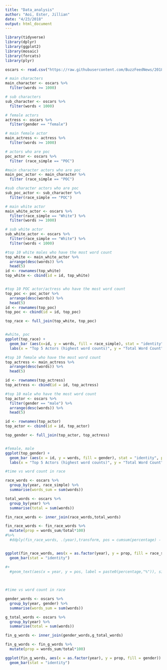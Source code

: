 ```yaml
---
title: "Data_analysis"
author: "Aoi, Ester, Jillian"
date: "4/23/2018"
output: html_document
---
```



```r
library(tidyverse)
library(dplyr)
library(ggplot2)
library(mosaic)
library(forcats)
library(plyr)
```


```r
oscars <- read.csv("https://raw.githubusercontent.com/BuzzFeedNews/2018-03-oscars-script-diversity-analysis/master/data/actor-metrics.csv")
```

```r
# main characters
main_character <- oscars %>%
  filter(words >= 1000)

# sub characters
sub_character <- oscars %>%
  filter(words < 1000)

# female actors
actress <- oscars %>%
  filter(gender == "female")

# main female actor 
main_actress <- actress %>%
  filter(words >= 1000)

# actors who are poc
poc_actor <- oscars %>%
  filter (race_simple == "POC")

#main character actors who are poc 
main_poc_actor <- main_character %>%
  filter (race_simple == "POC") 

#sub character actors who are poc 
sub_poc_actor <- sub_character %>%
  filter(race_simple == "POC")

# main white actor 
main_white_actor <- oscars %>% 
  filter(race_simple == "White") %>%
  filter(words >= 1000)

# sub white actor 
sub_white_actor <- oscars %>%  
  filter(race_simple == "White") %>%
  filter(words < 1000)
```

```r
#top 10 white males who have the most word count
top_white <- main_white_actor %>%
  arrange(desc(words)) %>%
  head(5)
id <- rownames(top_white)
top_white <- cbind(id = id, top_white)


#top 10 POC actor/actress who have the most word count
top_poc <- poc_actor %>%
  arrange(desc(words)) %>%
  head(5)
id <- rownames(top_poc)
top_poc <- cbind(id = id, top_poc)

top_race <- full_join(top_white, top_poc)


#white, poc 
ggplot(top_race) + 
  geom_bar (aes(x=id, y = words, fill = race_simple), stat = "identity", position = "dodge") +
  labs(x = "Top 5 Actors (highest word counts)", y = "Total Word Count", title = "POC vs White Actor Word Counts", fill = "Actor Race")
```

```r
#top 10 female who have the most word count
top_actress <- main_actress %>%
  arrange(desc(words)) %>%
  head(5)

id <- rownames(top_actress)
top_actress <- cbind(id = id, top_actress)

#top 10 male who have the most word count
top_actor <- oscars %>%
  filter(gender == "male") %>%
  arrange(desc(words)) %>%
  head(5)

id <- rownames(top_actor)
top_actor <- cbind(id = id, top_actor)

top_gender <- full_join(top_actor, top_actress)


#female, male 
ggplot(top_gender) + 
  geom_bar (aes(x = id, y = words, fill = gender), stat = "identity", position = "dodge") +
  labs(x = "Top 5 Actors (highest word counts)", y = "Total Word Count", title = "Female vs Male Actor Word Counts", fill = "Gender")

```


```r
#time vs word count in race 

race_words <- oscars %>%
  group_by(year, race_simple) %>%
  summarise(words_sum = sum(words)) 

total_words <- oscars %>%
  group_by(year) %>%
  summarise(total = sum(words))

fin_race_words <- inner_join(race_words,total_words)

fin_race_words <- fin_race_words %>%
  mutate(prop = words_sum/total*100)
#%>%
  #ddply(fin_race_words, .(year),transform, pos = cumsum(percentage) - (0.5 * percentage))


ggplot(fin_race_words, aes(x = as.factor(year), y = prop, fill = race_simple)) + 
  geom_bar(stat = "identity")

#+
  #geom_text(aes(x = year, y = pos, label = paste0(percentage,"%")), size = 4) 
  
  
```

```r
#time vs word count in race 

gender_words <- oscars %>%
  group_by(year, gender) %>%
  summarise(words_sum = sum(words)) 

g_total_words <- oscars %>%
  group_by(year) %>%
  summarise(total = sum(words))

fin_g_words <- inner_join(gender_words,g_total_words)

fin_g_words <- fin_g_words %>%
  mutate(prop = words_sum/total*100)

ggplot(fin_g_words, aes(x = as.factor(year), y = prop, fill = gender)) + 
  geom_bar(stat = "identity")
```

